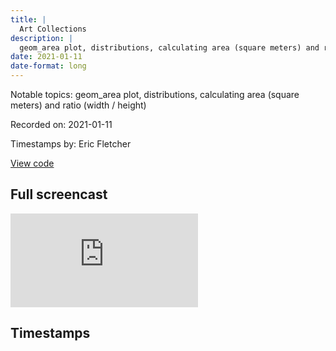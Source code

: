 ```yaml
---
title: |
  Art Collections
description: |
  geom_area plot, distributions, calculating area (square meters) and ratio (width / height)
date: 2021-01-11
date-format: long
---
```


Notable topics: geom_area plot, distributions, calculating area (square meters) and ratio (width / height)

Recorded on: 2021-01-11

Timestamps by: Eric Fletcher

[View code](https://github.com/dgrtwo/data-screencasts/blob/master/2021_01_12_tate_art.Rmd)

## Full screencast

<iframe class="video" src="https://www.youtube.com/embed/AqwA5EJfLXo" title="YouTube video player" frameborder="0" allow="accelerometer; autoplay; clipboard-write; encrypted-media; gyroscope; picture-in-picture" allowfullscreen></iframe>

## Timestamps

<script id="timestamps" type="application-json">[{"timestamp_with_hours":"0:1:55","description":"Using `clean_names` to convert variable names from `camelcase` to `snakecase`.","functions":"clean_names","packages":"janitor","timestamp_sec":115},{"timestamp_with_hours":"0:4:05","description":"Use `fct_reorder` to reorder `geom_col` columns in ascending order.","functions":"fct_reorder | geom_col","packages":"forcats | ggplot2","timestamp_sec":245},{"timestamp_with_hours":"0:4:50","description":"\"Use `extract` to extract a character column into multiple columns using the regular expression `\"\"(.*) on (.*)\"\"` at `6:05` David decides to change this to: Use `separate` with `sep = \"\" on \"\"` and `fill = \"\"left\"\"` and `extra = \"\"merge\"\"` to control what happens when there are not enoughor too many pieces. at `7:10` David decides to change to `fill = \"\"right\"\"`.\"","functions":"extract | separate","packages":"tidyr","timestamp_sec":290},{"timestamp_with_hours":"0:7:50","description":"Use `replace_na` to replace NAs with specified values. In this case replace them with `Missing`.","functions":"replace_na","packages":"tidyr","timestamp_sec":470},{"timestamp_with_hours":"0:10:25","description":"\"Use `fct_lump` to lump `artist` and `medium` levels except for the n most frequent. at `11:30` David decides to use `filter(fct_lump(artist, 16) != \"\"Other\"\")` to get rid of the artist `Other` category. \"","functions":"fct_lump | filter","packages":"forcats | dplyr","timestamp_sec":625},{"timestamp_with_hours":"0:13:55","description":"\"Create a `geom_area` plot to show the distribution of paintings by medium over time. At `15:35` David decides to change from count to percentage to make it easier to show the difference in composition using `mutate(pct = n / sum)`.\"","functions":"geom_area","packages":"ggplot2","timestamp_sec":835},{"timestamp_with_hours":"0:14:20","description":"Bucket `year` variable into decades using `round(year -1)` to round the year to the nearest 10.","functions":"count | round","packages":"base | dplyr","timestamp_sec":860},{"timestamp_with_hours":"0:16:35","description":"Use `scale_y_continuous(labels = scales::percent)` to change y-axis labels to percent format.","functions":"scale_y_continuous","packages":"scales","timestamp_sec":995},{"timestamp_with_hours":"0:18:35","description":"Turn the `geom_area` plot into a faceted `geom_col`.","functions":"facet_wrap | geom_col","packages":"ggplot2","timestamp_sec":1115},{"timestamp_with_hours":"0:21:35","description":"\"Calculate the percentage of artists for each medium per decade. \"","functions":"mutate | group_by | summarize | complete","packages":"dplyr | tidyr","timestamp_sec":1295},{"timestamp_with_hours":"0:29:20","description":"Calculate the distribution of the area (square meters) and ratio (width / height) of the art pieces.","functions":"filter | mutate | ggplot | geom_histogram | scale_x_log10 | geom_vline","packages":"dplyr | ggplot2","timestamp_sec":1760},{"timestamp_with_hours":"0:38:25","description":"Categorize the pieces by shape(landscape, portait, scquare) based on their ratio then plot using `geom_area` to look at the composition over time.","functions":"mutate | case_when | geom_area | complete","packages":"dplyr | ggplot2","timestamp_sec":2305},{"timestamp_with_hours":"0:41:35","description":"Craete a `line plot` showing the median ratio by decade over time.","functions":"group_by | summarize | filter | ggplot | geom_line | geom_point","packages":"dplyr | ggplot2","timestamp_sec":2495},{"timestamp_with_hours":"0:44:15","description":"Craete a `line plot` showing the median area by decade over time.","functions":"group_by | summarize | filter | ggplot | geom_line | geom_point","packages":"dplyr | ggplot2","timestamp_sec":2655},{"timestamp_with_hours":"0:46:05","description":"Create a `boxplot` showing the distribution of area over time.","functions":"mutate | filter | ggplot | geom_boxplot | scale_y_log10","packages":"dplyr | ggplot2","timestamp_sec":2765},{"timestamp_with_hours":"0:48:25","description":"Create various `summary statistics` for the artists such as `avg_year`, first_year`, `last_year`, `n_pieces`, `median_area`, `median_ratio`.","functions":"group_by | summarize | arrange","packages":"dplyr","timestamp_sec":2905},{"timestamp_with_hours":"0:51:00","description":"Create a `boxplot` showing the distribution of ratio over time for n amount of artists. Use `glue` to concatonate number of pieces for each artist ont he y axis.","functions":"filter | add_count | mutate | ggplot | geom_boxplot | scale_x_log10 | geom_vline | glue","packages":"dplyr | ggplot2 | glue","timestamp_sec":3060},{"timestamp_with_hours":"0:56:20","description":"Create a `boxplot` showing the distribution of ratio over time for each medium. Use `glue` to concatonate number of pieces for each medium on the y axis.","functions":"filter | add_count | mutate | ggplot | geom_boxplot | scale_x_log10 | geom_vline | glue","packages":"dplyr | ggplot2 | glue","timestamp_sec":3380},{"timestamp_with_hours":"0:59:10","description":"Summary of screencast","timestamp_sec":3550}]</script>
